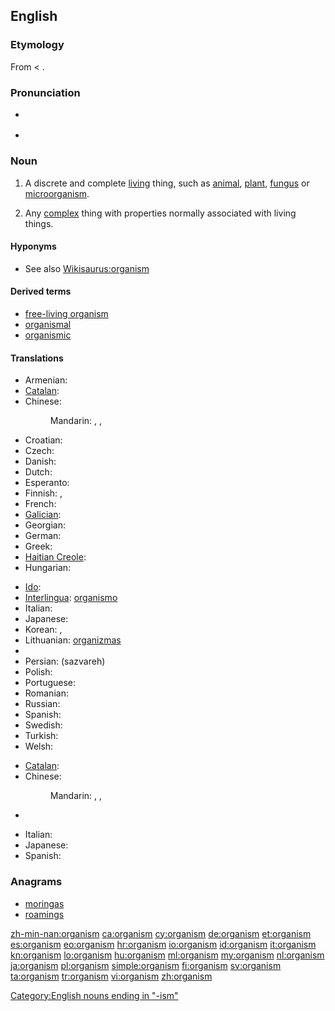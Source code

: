 ==English==
{{wikipedia}}

===Etymology===
From {{etyl|grc}} {{term|ὄργανον||tool, instrument|lang=grc}} < {{proto|Indo-European|werǵ-|work|lang=grc}}.

===Pronunciation===
* {{a|UK}} {{IPA|/ˈɔː.ɡən.ɪ.zəm/}}
* {{a|US}} {{IPA|/ˈɔɹ.ɡən.ɪ.zəm/}}

===Noun===
{{en-noun}}

# {{biology}} A discrete and complete [[living]] thing, such as [[animal]], [[plant]], [[fungus]] or [[microorganism]].
# {{context|by extension}} Any [[complex]] thing with properties normally associated with living things.

====Hyponyms====
* See also [[Wikisaurus:organism]]

====Derived terms====
* [[free-living organism]]
* [[organismal]]
* [[organismic]]

====Translations====
{{trans-top|living thing}}
* Armenian: {{t-|hy|օրգանիզմ|tr=òrganizm}}
* [[Catalan]]: {{t|ca|organisme|m}}
* Chinese:
*: Mandarin: {{t|zh|生物|tr=shēngwù|sc=Hani}}, {{t|zh|有機體|sc=Hani}}, {{t|zh|有機體|tr=yǒujītǐ|sc=Hani}}
* Croatian: {{t-|hr|organizam|m|alt=organìzam}}
* Czech: {{t+|cs|organizmus|m}}
* Danish: {{t-|da|organisme|c}}
* Dutch: {{t+|nl|organisme|n}}
* Esperanto: {{t-|eo|organismo|xs=Esperanto}}
* Finnish: {{t+|fi|eliö}}, {{t+|fi|organismi}}
* French: {{t+|fr|organisme|m}}
* [[Galician]]: {{t+|gl|organismo|m|xs=Galician}}
* Georgian: {{t|ka|ორგანიზმი|tr=organizmi|sc=Geor|xs=Georgian}}
* German: {{t+|de|Organismus|m}}
* Greek: {{t+|el|οργανισμός|m|tr=organismós}}
* [[Haitian Creole]]: {{tø|ht|òganis}}
* Hungarian: {{t+|hu|organizmus}}
{{trans-mid}}
* [[Ido]]: {{t+|io|organismo|xs=Ido}}
* [[Interlingua]]: [[organismo]]
* Italian: {{t+|it|organismo|m}}
* Japanese: {{t|ja|有機体|tr=ゆうきたい, yūkitai}}
* Korean: {{t|ko|생물|tr=saengmul|sc=Hang}}, {{t|ko|유기체|tr=yougiche|sc=Hang}}
* Lithuanian: [[organizmas]] {{m}}
* {{trreq|ms}}
* Persian: {{fa-Arab|[[سازواره]]}} (sazvareh)
* Polish: {{t+|pl|organizm|m}}
* Portuguese: {{t+|pt|organismo|m}}
* Romanian: {{t-|ro|organism|n}}
* Russian: {{t|ru|организм|m|sc=Cyrl|tr=organízm}}
* Spanish: {{t+|es|organismo|m}}
* Swedish: {{t+|sv|organism|c}}
* Turkish: {{t+|tr|organizma}}
* Welsh: {{t|cy|organeb|f}}
{{trans-bottom}}

{{trans-top|Any complex thing with properties normally associated with living things.}}
* [[Catalan]]: {{t|ca|organisme|m}}
* Chinese:
*: Mandarin: {{t|zh|生物|tr=shēngwù|sc=Hani}}, {{t|zh|有機體|sc=Hani}}, {{t|zh|有機體|tr=yǒujītǐ|sc=Hani}}
* {{trreq|Finnish}}
{{trans-mid}}
* Italian: {{t+|it|organismo|m}}
* Japanese: {{t|ja|有機体|tr=ゆうきたい, yūkitai}}
* Spanish: {{t+|es|organismo|m}}
{{trans-bottom}}

===Anagrams===
* [[moringas#English|moringas]]
* [[roamings#English|roamings]]

[[Category:English nouns ending in "-ism"]]

[[zh-min-nan:organism]]
[[ca:organism]]
[[cy:organism]]
[[de:organism]]
[[et:organism]]
[[es:organism]]
[[eo:organism]]
[[hr:organism]]
[[io:organism]]
[[id:organism]]
[[it:organism]]
[[kn:organism]]
[[lo:organism]]
[[hu:organism]]
[[ml:organism]]
[[my:organism]]
[[nl:organism]]
[[ja:organism]]
[[pl:organism]]
[[simple:organism]]
[[fi:organism]]
[[sv:organism]]
[[ta:organism]]
[[tr:organism]]
[[vi:organism]]
[[zh:organism]]